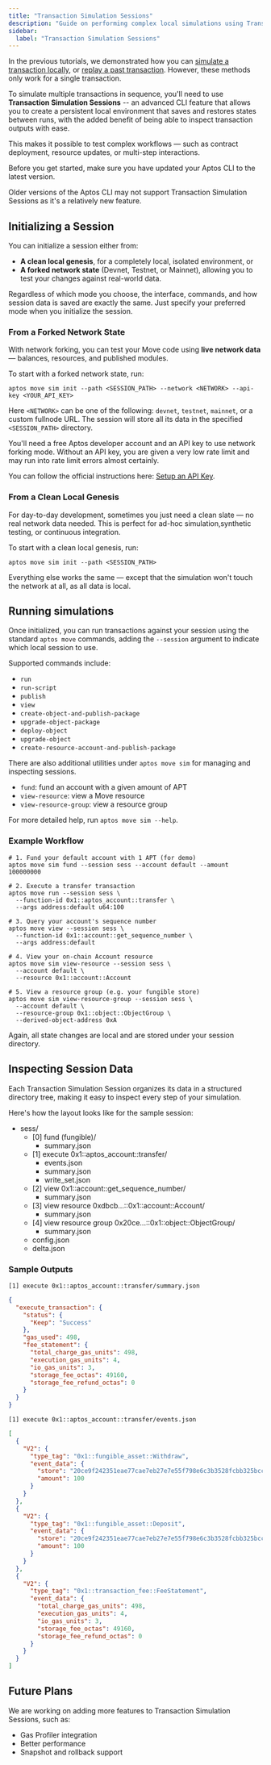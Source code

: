 ```yaml
---
title: "Transaction Simulation Sessions"
description: "Guide on performing complex local simulations using Transaction Simulation Sessions."
sidebar:
  label: "Transaction Simulation Sessions"
---
```



In the previous tutorials, we demonstrated how you can [simulate a transaction locally](/build/cli/working-with-move-contracts/local-simulation-benchmarking-and-gas-profiling),
or [replay a past transaction](/build/cli/replay-past-transactions). However, these methods only work for a single transaction.

To simulate multiple transactions in sequence, you'll need to use **Transaction Simulation Sessions** -- an advanced CLI feature that
allows you to create a persistent local environment that saves and restores states between runs, with the added benefit of being able
to inspect transaction outputs with ease.

This makes it possible to test complex workflows — such as contract deployment, resource updates, or multi-step interactions.

<Aside type="note" emoji="ℹ️">
Before you get started, make sure you have updated your Aptos CLI to the latest version.

Older versions of the Aptos CLI may not support Transaction Simulation Sessions as it's a relatively new feature.
</Aside>

## Initializing a Session
You can initialize a session either from:
- **A clean local genesis**, for a completely local, isolated environment, or
- **A forked network state** (Devnet, Testnet, or Mainnet), allowing you to test your changes against real-world data.

Regardless of which mode you choose, the interface, commands, and how session data is saved are exactly the same.
Just specify your preferred mode when you initialize the session.

### From a Forked Network State
With network forking, you can test your Move code using **live network data** — balances, resources, and published modules.

To start with a forked network state, run:
```shellscript filename="Terminal"
aptos move sim init --path <SESSION_PATH> --network <NETWORK> --api-key <YOUR_API_KEY>
```
Here `<NETWORK>` can be one of the following: `devnet`, `testnet`, `mainnet`, or a custom fullnode URL.
The session will store all its data in the specified `<SESSION_PATH>` directory.

<Aside type="note" emoji="ℹ️">
You'll need a free Aptos developer account and an API key to use network forking mode.
Without an API key, you are given a very low rate limit and may run into rate limit errors almost certainly.

You can follow the official instructions here: [Setup an API Key](/build/guides/build-e2e-dapp#setup-api-key).
</Aside>

### From a Clean Local Genesis
For day-to-day development, sometimes you just need a clean slate — no real network data needed.
This is perfect for ad-hoc simulation,synthetic testing, or continuous integration.

To start with a clean local genesis, run:
```shellscript filename="Terminal"
aptos move sim init --path <SESSION_PATH>
```
Everything else works the same — except that the simulation won't touch the network at all, as all data is local.

## Running simulations
Once initialized, you can run transactions against your session using the standard `aptos move` commands,
adding the `--session` argument to indicate which local session to use.

Supported commands include:
- `run`
- `run-script`
- `publish`
- `view`
- `create-object-and-publish-package`
- `upgrade-object-package`
- `deploy-object`
- `upgrade-object`
- `create-resource-account-and-publish-package`

There are also additional utilities under `aptos move sim` for managing and inspecting sessions.
- `fund`: fund an account with a given amount of APT
- `view-resource`: view a Move resource
- `view-resource-group`: view a resource group

For more detailed help, run `aptos move sim --help`.

### Example Workflow
```shellscript filename="Terminal"
# 1. Fund your default account with 1 APT (for demo)
aptos move sim fund --session sess --account default --amount 100000000

# 2. Execute a transfer transaction
aptos move run --session sess \
  --function-id 0x1::aptos_account::transfer \
  --args address:default u64:100

# 3. Query your account's sequence number
aptos move view --session sess \
  --function-id 0x1::account::get_sequence_number \
  --args address:default

# 4. View your on-chain Account resource
aptos move sim view-resource --session sess \
  --account default \
  --resource 0x1::account::Account

# 5. View a resource group (e.g. your fungible store)
aptos move sim view-resource-group --session sess \
  --account default \
  --resource-group 0x1::object::ObjectGroup \
  --derived-object-address 0xA
```
Again, all state changes are local and are stored under your session directory.

## Inspecting Session Data
Each Transaction Simulation Session organizes its data in a structured directory tree, making it easy to inspect every step of your simulation.

Here's how the layout looks like for the sample session:
<FileTree>
  - sess/
    - [0] fund (fungible)/
      - summary.json
    - [1] execute 0x1::aptos_account::transfer/
      - events.json
      - summary.json
      - write_set.json
    - [2] view 0x1::account::get_sequence_number/
      - summary.json
    - [3] view resource 0xdbcb...::0x1::account::Account/
      - summary.json
    - [4] view resource group 0x20ce...::0x1::object::ObjectGroup/
      - summary.json
    - config.json
    - delta.json
</FileTree>

### Sample Outputs
`[1] execute 0x1::aptos_account::transfer/summary.json`
```json
{
  "execute_transaction": {
    "status": {
      "Keep": "Success"
    },
    "gas_used": 498,
    "fee_statement": {
      "total_charge_gas_units": 498,
      "execution_gas_units": 4,
      "io_gas_units": 3,
      "storage_fee_octas": 49160,
      "storage_fee_refund_octas": 0
    }
  }
}
```
`[1] execute 0x1::aptos_account::transfer/events.json`
```json
[
  {
    "V2": {
      "type_tag": "0x1::fungible_asset::Withdraw",
      "event_data": {
        "store": "20ce9f242351eae77cae7eb27e7e55f798e6c3b3528fcbb325bccea103e53ff9",
        "amount": 100
      }
    }
  },
  {
    "V2": {
      "type_tag": "0x1::fungible_asset::Deposit",
      "event_data": {
        "store": "20ce9f242351eae77cae7eb27e7e55f798e6c3b3528fcbb325bccea103e53ff9",
        "amount": 100
      }
    }
  },
  {
    "V2": {
      "type_tag": "0x1::transaction_fee::FeeStatement",
      "event_data": {
        "total_charge_gas_units": 498,
        "execution_gas_units": 4,
        "io_gas_units": 3,
        "storage_fee_octas": 49160,
        "storage_fee_refund_octas": 0
      }
    }
  }
]
```

## Future Plans
We are working on adding more features to Transaction Simulation Sessions, such as:
- Gas Profiler integration
- Better performance
- Snapshot and rollback support
